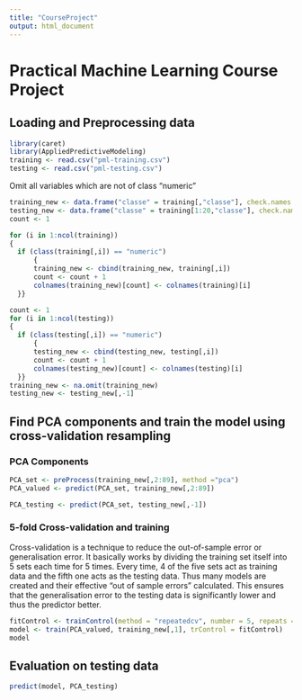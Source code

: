 ```yaml
---
title: "CourseProject"
output: html_document
---
```


# Practical Machine Learning Course Project

## Loading and Preprocessing data

```r
library(caret)
library(AppliedPredictiveModeling)
training <- read.csv("pml-training.csv")
testing <- read.csv("pml-testing.csv")
```

Omit all variables which are not of class "numeric" 
```r
training_new <- data.frame("classe" = training[,"classe"], check.names = TRUE)
testing_new <- data.frame("classe" = training[1:20,"classe"], check.names = TRUE)
count <- 1

for (i in 1:ncol(training))
{
  if (class(training[,i]) == "numeric")
      {
      training_new <- cbind(training_new, training[,i])
      count <- count + 1
      colnames(training_new)[count] <- colnames(training)[i]
  }}

count <- 1
for (i in 1:ncol(testing))
{
  if (class(testing[,i]) == "numeric")
      {
      testing_new <- cbind(testing_new, testing[,i])
      count <- count + 1
      colnames(testing_new)[count] <- colnames(testing)[i]
  }}
training_new <- na.omit(training_new)
testing_new <- testing_new[,-1]
```

## Find PCA components and train the model using cross-validation resampling

### PCA Components
```r
PCA_set <- preProcess(training_new[,2:89], method ="pca")
PCA_valued <- predict(PCA_set, training_new[,2:89])

PCA_testing <- predict(PCA_set, testing_new[,-1])
```

### 5-fold Cross-validation and training
Cross-validation is a technique to reduce the out-of-sample error or generalisation error. It basically works by dividing the training set itself into 5 sets each time for 5 times. Every time, 4 of the five sets act as training data and the fifth one acts as the testing data. Thus many models are created and their effective "out of sample errors" calculated. This ensures that the generalisation error to the testing data is significantly lower and thus the predictor better.

```r
fitControl <- trainControl(method = "repeatedcv", number = 5, repeats = 5, allowParallel = T)
model <- train(PCA_valued, training_new[,1], trControl = fitControl)
model
```

## Evaluation on testing data

```r
predict(model, PCA_testing)
```